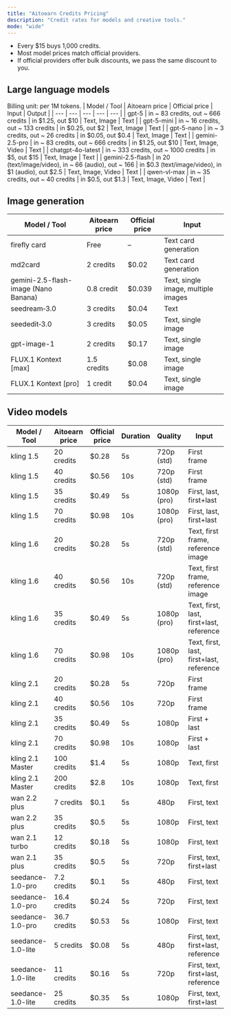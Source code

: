 ```yaml
---
title: "Aitoearn Credits Pricing"
description: "Credit rates for models and creative tools."
mode: "wide"
---
```


- Every $15 buys 1,000 credits.
- Most model prices match official providers.
- If official providers offer bulk discounts, we pass the same discount to you.

## Large language models
Billing unit: per 1M tokens.
| Model / Tool | Aitoearn price | Official price | Input | Output |
| --- | --- | --- | --- | --- |
| gpt-5 | in ~ 83 credits, out ~ 666 credits | in $1.25, out $10 | Text, Image | Text |
| gpt-5-mini | in ~ 16 credits, out ~ 133 credits | in $0.25, out $2 | Text, Image | Text |
| gpt-5-nano | in ~ 3 credits, out ~ 26 credits | in $0.05, out $0.4 | Text, Image | Text |
| gemini-2.5-pro | in ~ 83 credits, out ~ 666 credits | in $1.25, out $10 | Text, Image, Video | Text |
| chatgpt-4o-latest | in ~ 333 credits, out ~ 1000 credits | in $5, out $15 | Text, Image | Text |
| gemini-2.5-flash | in 20 (text/image/video), in ~ 66 (audio), out ~ 166 | in $0.3 (text/image/video), in $1 (audio), out $2.5 | Text, Image, Video | Text |
| qwen-vl-max | in ~ 35 credits, out ~ 40 credits | in $0.5, out $1.3 | Text, Image, Video | Text |

## Image generation
| Model / Tool | Aitoearn price | Official price | Input |
| --- | --- | --- | --- |
| firefly card | Free | – | Text card generation |
| md2card | 2 credits | $0.02 | Text card generation |
| <Icon icon="fire" size={16} /> gemini-2.5-flash-image (Nano Banana) | 0.8 credit | $0.039 | Text, single image, multiple images |
| seedream‑3.0 | 3 credits | $0.04 | Text |
| seededit‑3.0 | 3 credits | $0.05 | Text, single image |
| <Icon icon="fire" size={16} /> gpt-image-1 | 2 credits | $0.17 | Text, single image |
| <Icon icon="fire" size={16} /> FLUX.1 Kontext [max] | 1.5 credits | $0.08 | Text, single image |
| <Icon icon="fire" size={16} /> FLUX.1 Kontext [pro] | 1 credit | $0.04 | Text, single image |

## Video models
| Model / Tool | Aitoearn price | Official price | Duration | Quality | Input |
| --- | --- | --- | --- | --- | --- |
| kling 1.5 | 20 credits | $0.28 | 5s | 720p (std) | First frame |
| kling 1.5 | 40 credits | $0.56 | 10s | 720p (std) | First frame |
| kling 1.5 | 35 credits | $0.49 | 5s | 1080p (pro) | First, last, first+last |
| kling 1.5 | 70 credits | $0.98 | 10s | 1080p (pro) | First, last, first+last |
| kling 1.6 | 20 credits | $0.28 | 5s | 720p (std) | Text, first frame, reference image |
| kling 1.6 | 40 credits | $0.56 | 10s | 720p (std) | Text, first frame, reference image |
| kling 1.6 | 35 credits | $0.49 | 5s | 1080p (pro) | Text, first, last, first+last, reference |
| kling 1.6 | 70 credits | $0.98 | 10s | 1080p (pro) | Text, first, last, first+last, reference |
| kling 2.1 | 20 credits | $0.28 | 5s | 720p | First frame |
| kling 2.1 | 40 credits | $0.56 | 10s | 720p | First frame |
| kling 2.1 | 35 credits | $0.49 | 5s | 1080p | First + last |
| kling 2.1 | 70 credits | $0.98 | 10s | 1080p | First + last |
| kling 2.1 Master | 100 credits | $1.4 | 5s | 1080p | Text, first |
| kling 2.1 Master | 200 credits | $2.8 | 10s | 1080p | Text, first |
| wan 2.2 plus | 7 credits | $0.1 | 5s | 480p | First, text |
| wan 2.2 plus | 35 credits | $0.5 | 5s | 1080p | First, text |
| wan 2.1 turbo | 12 credits | $0.18 | 5s | 1080p | First, text |
| wan 2.1 plus | 35 credits | $0.5 | 5s | 720p | First, text, first+last |
| seedance-1.0-pro | 7.2 credits | $0.1 | 5s | 480p | First, text |
| seedance-1.0-pro | 16.4 credits | $0.24 | 5s | 720p | First, text |
| seedance-1.0-pro | 36.7 credits | $0.53 | 5s | 1080p | First, text |
| seedance-1.0-lite | 5 credits | $0.08 | 5s | 480p | First, text, first+last, reference |
| seedance-1.0-lite | 11 credits | $0.16 | 5s | 720p | First, text, first+last, reference |
| seedance-1.0-lite | 25 credits | $0.35 | 5s | 1080p | First, text, first+last |
